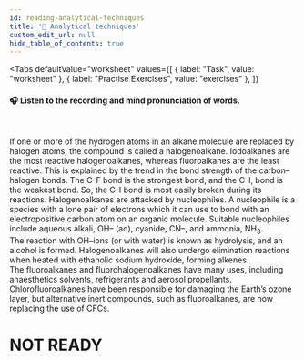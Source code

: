 ```yaml
---
id: reading-analytical-techniques
title: '📝 Analytical techniques'
custom_edit_url: null
hide_table_of_contents: true
---
```



<Tabs
  defaultValue="worksheet"
  values={[
    { label: "Task", value: "worksheet" },
    { label: "Practise Exercises", value: "exercises" },
  ]}
>
<TabItem value="worksheet">

#### 🎧️ Listen to the recording and mind pronunciation of words.

<ReactPlayer
  url='/media/512.182c33b7.mp3'
  width='100ww'
  height='40px'
  controls={true}
/>

<br />

If  one   or more   of  the   hydrogen atoms    in  an  alkane    molecule are   replaced by   halogen atoms,    the   compound is  called a  halogenoalkane. Iodoalkanes are   the   most    reactive    halogenoalkanes, whereas fluoroalkanes are   the   least   reactive.    This   is  explained by  the   trend    in  the   bond    strength of  the carbon–halogen bonds.    The   C-F   bond   is  the   strongest bond, and   the  C-I,   bond   is  the  weakest     bond.    So,  the  C-I  bond   is  most easily   broken    during    its  reactions. Halogenoalkanes are  attacked    by  nucleophiles. A  nucleophile is  a  species    with   a  lone   pair of electrons which    it  can  use  to  bond   with   an  electropositive carbon  atom    on  an  organic     molecule. Suitable nucleophiles include aqueous alkali, OH– (aq), cyanide, CN–, and ammonia, NH<sub>3</sub>.  
The   reaction    with   OH–ions     (or  with   water)    is  known    as  hydrolysis, and   an  alcohol    is  formed.     Halogenoalkanes will also   undergo elimination reactions when    heated    with   ethanolic sodium hydroxide, forming alkenes.  
The   fluoroalkanes and   fluorohalogenoalkanes have    many uses,   including anaesthetics solvents, refrigerants and   aerosol propellants. Chlorofluoroalkanes have    been    responsible for damaging the  Earth’s    ozone   layer,   but  alternative inert   compounds, such as fluoroalkanes, are now replacing the use of CFCs.  

</TabItem>

<TabItem value="exercises">

# NOT READY

</TabItem>
</Tabs>
